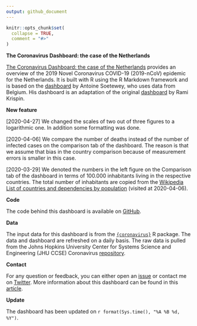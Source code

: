 ```yaml
---
output: github_document
---
```


<!-- README.md is generated from README.Rmd. Please edit that file -->

```r
knitr::opts_chunk$set(
  collapse = TRUE,
  comment = "#>"
)
```

**The Coronavirus Dashboard: the case of the Netherlands**

[The Coronavirus Dashboard: the case of the Netherlands](https://pietstam.nl/coronavirus_dashboard/) provides an overview of the 2019 Novel Coronavirus COVID-19 (2019-nCoV) epidemic for the Netherlands. It is built with R using the R Markdown framework and is based on the [dashboard](https://www.antoinesoetewey.com/files/coronavirus-dashboard.html) by Antoine Soetewey, who uses data from Belgium. His dashboard is an adaptation of the original [dashboard](https://ramikrispin.github.io/coronavirus_dashboard/){target="_blank"} by Rami Krispin.

**New feature**

[2020-04-27] We changed the scales of two out of three figures to a logarithmic one. In addition some formatting was done.

[2020-04-06] We compare the number of deaths instead of the number of infected cases on the comparison tab of the dashboard. The reason is that we assume that bias in the country comparison because of measurement errors is smaller in this case.

[2020-03-29] We denoted the numbers in the left figure on the Comparison tab of the dashboard in terms of 100.000 inhabitants living in the respective countries. The total number of inhabitants are copied from the [Wikipedia](https://en.wikipedia.org/wiki/Main_Page) [List of countries and dependencies by population](https://en.wikipedia.org/wiki/List_of_countries_and_dependencies_by_population) (visited at 2020-04-06).

**Code**

The code behind this dashboard is available on [GitHub](https://github.com/pjastam/coronavirus_dashboard){target="_blank"}.

**Data**

The input data for this dashboard is from the [`{coronavirus}`](https://github.com/RamiKrispin/coronavirus){target="_blank"} R package. The data and dashboard are refreshed on a daily basis. The raw data is pulled from the Johns Hopkins University Center for Systems Science and Engineering (JHU CCSE) Coronavirus [repository](https://github.com/RamiKrispin/coronavirus-csv){target="_blank"}.

**Contact**

For any question or feedback, you can either open an <a href="https://github.com/pjastam/coronavirus_dashboard/issues">issue</a> or contact me on <a href="https://twitter.com/pjastam">Twitter</a>. More information about this dashboard can be found in this [article](https://www.statsandr.com/blog/how-to-create-a-simple-coronavirus-dashboard-specific-to-your-country-in-r/).

**Update**

The dashboard has been updated on `r format(Sys.time(), "%A %B %d, %Y")`.